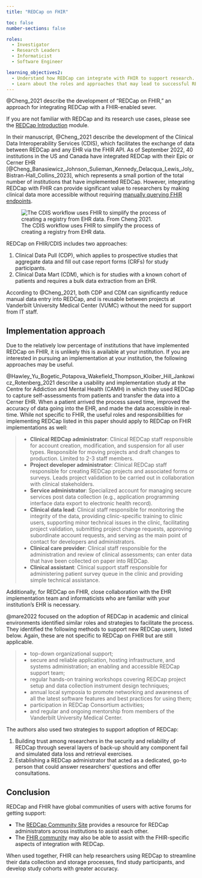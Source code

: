 ```yaml
---
title: "REDCap on FHIR"

toc: false
number-sections: false

roles:
  - Investigator
  - Research Leaders
  - Informaticist
  - Software Engineer

learning_objectives2:
  - Understand how REDCap can integrate with FHIR to support research.
  - Learn about the roles and approaches that may lead to successful REDCap on FHIR implementations.
---
```


@Cheng_2021 describe the development of "REDCap on FHIR," an approach for integrating REDCap with a FHIR-enabled sever.

::: {.callout-note appearance="minimal" icon="false"}
If you are not familiar with REDCap and its research use cases, please see the [REDCap Introduction](redcap-intro.qmd) module.
:::

In their manuscript, @Cheng_2021 describe the development of the Clinical Data Interoperability Services (CDIS), which facilitates the exchange of data between REDCap and any EHR via the FHIR API. As of September 2022, 40 institutions in the US and Canada have integrated REDCap with their Epic or Cerner EHR [@Cheng_Banasiewicz_Johnson_Sulieman_Kennedy_Delacqua_Lewis_Joly_Bistran-Hall_Collins_2023], which represents a small portion of the total number of institutions that have implemented REDCap. However, integrating REDCap with FHIR can provide significant value to researchers by making clinical data more accessible without requiring [manually querying FHIR endpoints](fhir-accessing-data.qmd).

![The CDIS workflow uses FHIR to simplify the process of creating a registry from EHR data.](images/cheng-fhir-shortcut.png){alt="The CDIS workflow uses FHIR to simplify the process of creating a registry from EHR data. From Cheng 2021."}

REDCap on FHIR/CDIS includes two approaches:

1.  Clinical Data Pull (CDP), which applies to prospective studies that aggregate data and fill out case report forms (CRFs) for study participants.
2.  Clinical Data Mart (CDM), which is for studies with a known cohort of patients and requires a bulk data extraction from an EHR.

According to @Cheng_2021, both CDP and CDM can significantly reduce manual data entry into REDCap, and is reusable between projects at Vanderbilt University Medical Center (VUMC) without the need for support from IT staff.

## Implementation approach

Due to the relatively low percentage of institutions that have implemented REDCap on FHIR, it is unlikely this is available at your institution. If you are interested in pursuing an implementation at your institution, the following approaches may be useful.

@Hawley_Yu_Bogetic_Potapova_Wakefield_Thompson_Kloiber_Hill_Jankowicz_Rotenberg_2021 describe a usability and implementation study at the Centre for Addiction and Mental Health (CAMH) in which they used REDCap to capture self-assessments from patients and transfer the data into a Cerner EHR. When a patient arrived the process saved time, improved the accuracy of data going into the EHR, and made the data accessible in real-time. While not specific to FHIR, the useful roles and responsibilities for implementing REDCap listed in this paper should apply to REDCap on FHIR implementations as well:

> -   **Clinical REDCap administrator**: Clinical REDCap staff responsible for account creation, modification, and suspension for all user types. Responsible for moving projects and draft changes to production. Limited to 2-3 staff members.
> -   **Project developer administrator**: Clinical REDCap staff responsible for creating REDCap projects and associated forms or surveys. Leads project validation to be carried out in collaboration with clinical stakeholders.
> -   **Service administrator**: Specialized account for managing secure services post data collection (e.g., application programming interface data export to electronic health record).
> -   **Clinical data lead**: Clinical staff responsible for monitoring the integrity of the data, providing clinic-specific training to clinic users, supporting minor technical issues in the clinic, facilitating project validation, submitting project change requests, approving subordinate account requests, and serving as the main point of contact for developers and administrators.
> -   **Clinical care provider**: Clinical staff responsible for the administration and review of clinical assessments; can enter data that have been collected on paper into REDCap.
> -   **Clinical assistant**: Clinical support staff responsible for administering patient survey queue in the clinic and providing simple technical assistance.

Additionally, for REDCap on FHIR, close collaboration with the EHR implementation team and informaticists who are familiar with your institution's EHR is necessary.

@mare2022 focused on the adoption of REDCap in academic and clinical environments identified similar roles and strategies to facilitate the process. They identified the following methods to support new REDCap users, listed below. Again, these are not specific to REDCap on FHIR but are still applicable.

> -   top-down organizational support;
> -   secure and reliable application, hosting infrastructure, and systems administration; an enabling and accessible REDCap support team;
> -   regular hands-on training workshops covering REDCap project setup and data collection instrument design techniques;
> -   annual local symposia to promote networking and awareness of all the latest software features and best practices for using them;
> -   participation in REDCap Consortium activities;
> -   and regular and ongoing mentorship from members of the Vanderbilt University Medical Center.

The authors also used two strategies to support adoption of REDCap:

1.  Building trust among researchers in the security and reliability of REDCap through several layers of back-up should any component fail and simulated data loss and retrieval exercises.
2.  Establishing a REDCap administrator that acted as a dedicated, go-to person that could answer researchers' questions and offer consultations.

## Conclusion

REDCap and FHIR have global communities of users with active forums for getting support:

-   The [REDCap Community Site](https://projectredcap.org/resources/community/) provides a resource for REDCap administrators across institutions to assist each other.
-   The [FHIR community](fhir-community.qmd) may also be able to assist with the FHIR-specific aspects of integration with REDCap.

When used together, FHIR can help researchers using REDCap to streamline their data collection and storage processes, find study participants, and develop study cohorts with greater accuracy.
